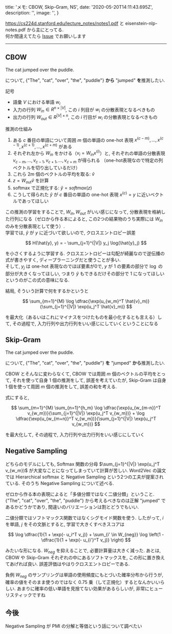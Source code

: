 
  title: 'メモ: CBOW, Skip-Gram, NS',
  date: '2020-05-20T14:11:43.695Z',
  description: '',
  image: '',
}

https://cs224d.stanford.edu/lecture_notes/notes1.pdf と eisenstein-nlp-notes.pdf から主にとってる.  
何か間違えてたら [Issue](https://github.com/HelloRusk/blog.hellorusk.net/issues) でお願いします

---

## CBOW

<Note label={false}>The cat jumped over the puddle.</Note>

について, {"The", "cat", "over", "the", "puddle"} **から** "jumped" **を**推測したい.

記号

- 語彙 $V$ における単語 $w_i$
- 入力の行列 $W_{in} \in R^{n \times |V|}$, この $i$ 列目が $w_i$ の分散表現となるべきもの
- 出力の行列 $W_{out} \in R^{|V| \times n}$, この $i$ 行目が $w_i$ の分散表現となるべきもの

推測の仕組み

1. ある $c$ 番目の単語について周囲 $m$ 個の単語の one-hot 表現 $x^{(c-m)}, ..., x^{(c-1)}, x^{(c+1)}, ..., x^{(c+m)}$ がある
2. それぞれ左から $W_{in}$ をかける（$v_i = W_{in} x^{(i)}$）と, それぞれの単語の分散表現 $v_{c-m}, ..., v_{c-1}, v_{c+1}, ..., v_{c+m}$ が得られる
（one-hot表現なので特定の列ベクトルを切り出しているだけ）
3. これら $2m$ 個のベクトルの平均を取る: $\hat{v}$
4. $z = W_{out} \hat{v}$ を計算
5. softmax で正規化する: $\hat{y} = softmax(z)$ 
6. こうして得られた $\hat{y}$ が $c$ 番目の単語の one-hot 表現 $x^{(c)} = y$ に近いベクトルであってほしい

この推測の学習をすることで, $W_{in}, W_{out}$ がいい感じになって, 分散表現を格納した行列になる（ゼロから作る本によると, この2つの結果物のうち実際には $W_{in}$ のみを分散表現として使う）.  
学習では, $\hat{y}$ が $y$ に近づいて欲しいので, クロスエントロピー誤差

$$
H(\hat{y}, y) = - \sum_{j=1}^{|V|} y_j \log(\hat{y}_j)
$$

を小さくするように学習する. クロスエントロピーは勾配が綺麗なので逆伝播の式が書きやすく, ディープラーニングだと使うことが多い.   
そして, $y_j$ は one-hot 表現なのでほぼ要素が0で, 
$y$ が 1 の要素の部分で $\log$ の部分が大きくなってほしい, つまり $\hat{y}$ もできるだけその部分で 1 になってほしいというのがこの式の意味になる.

結局, そういう計算で何をするかというと

$$
\sum_{m=1}^{M} \log \dfrac{\exp(u_{w_m}^T \hat{v}_m)}{\sum_{j=1}^{|V|} \exp(u_j^T \hat{v}_m)}
$$

を最大化（あるいはこれにマイナスをつけたものを最小化するとも言える）して, その過程で, 入力行列や出力行列をいい感じにしていくということになる

## Skip-Gram

<Note label={false}>The cat jumped over the puddle.</Note>

について, {"The", "cat", "over", "the", "puddle"} **を** "jumped" **から**推測したい.

CBOW とそんなに変わらなくて, CBOW では周囲 $m$ 個のベクトルの平均をとって, それを使って自身 $1$ 個の推測をして, 誤差を考えていたが, 
Skip-Gram は自身 $1$ 個を使って周囲 $m$ 個の推測をして, 誤差の和を考える.

式にすると, 

$$
\sum_{m=1}^{M} \sum_{n=1}^{h_m}   \log \dfrac{\exp(u_{w_{m-n}}^T v_{w_m})}{\sum_{j=1}^{|V|} \exp(u_j^T  v_{w_m})} + 
\log \dfrac{\exp(u_{w_{m+n}}^T v_{w_m})}{\sum_{j=1}^{|V|} \exp(u_j^T  v_{w_m})}
$$

を最大化して, その過程で, 入力行列や出力行列をいい感じにしていく

## Negative Sampling

どちらのモデルにしても, Softmax 関数の分母 $\sum_{j=1}^{|V|} \exp(u_j^T  v_{w_m})$ が大変なことになってしまっていて計算が苦しい. Word2Vec の論文では
Hierarchical softmax と Negative Sampling という2つの工夫が提案されている. そのうち Negative Sampling について述べる.  
  
ゼロから作る本の表現によると「多値分類ではなく二値分類」ということ.   
{"The", "cat", "over", "the", "puddle"} から考えるべきなのは正解 "jumped" であるかどうかであり,
間違いのバリエーションは割とどうでもいい.  

二値分類ではソフトマックス関数ではなくシグモイド関数を使う.
したがって, $i$ を単語, $j$ をその文脈とすると, 学習で大きくすべきスコアは

$$
  \log \dfrac{1}{1 + \exp(- u_i^T v_j)} + \sum_{i' \in W_{neg}} \log \left(1 - \dfrac{1}{1 + \exp(- u_{i'}^T v_j)} \right)
$$

みたいな形になる. $W_{neg}$ を抑えることで, 必要計算量は大きく減った. あとは, CBOW や Skip-Gram それぞれの中にあるソフトマックスを, この形に置き換えてあげれば良い.
誤差評価はやはりクロスエントロピーである.



負例 $W_{neg}$ のサンプリングは単語の使用頻度にもとづいた確率分布から行うが, 確率の値をそのまま使うのではなく $0.75$ 乗（して正規化）するとなんかいいらしい. 
あまりに確率の低い単語を見捨てない効果があるらしいが, 非常にヒューリスティックですね



## 今後

Negative Sampling が PMI の分解と等価という話について調べたい










